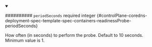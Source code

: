 
<details className="config-field" data-expandable="false" open>
<summary>

########## `periodSeconds` <span className="config-field-required" data-required="false">required</span> <span className="config-field-type">integer</span> <span className="config-field-default"></span> <span className="config-field-enum"></span> {#controlPlane-coredns-deployment-spec-template-spec-containers-readinessProbe-periodSeconds}

How often (in seconds) to perform the probe.
Default to 10 seconds. Minimum value is 1.

</summary>



</details>
